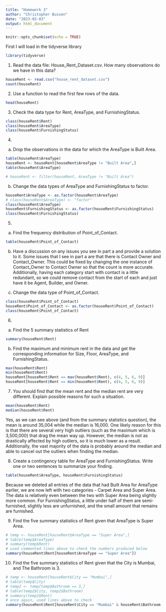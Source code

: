 ```yaml
---
title: "Homework 3"
author: "Christopher Bussen"
date: "2023-02-03"
output: html_document
---
```


```r
knitr::opts_chunk$set(echo = TRUE)
```

First I will load in the tidyverse library
```r
library(tidyverse)
```


1. Read the data file: House_Rent_Dataset.csv. How many observations do we have in this data?
```r
houseRent <- read.csv("house_rent_dataset.csv")
count(houseRent)
```


2. Use a function to read the first few rows of the data.
```r
head(houseRent)
```


3. Check the data type for Rent, AreaType, and FurnishingStatus.
```r
class(houseRent$Rent)
class(houseRent$AreaType)
class(houseRent$FurnishingStatus)
```


4.   
a. Drop the observations in the data for which the AreaType is Built Area.
```r
table(houseRent$AreaType)
houseRent <- houseRent[houseRent$AreaType != "Built Area",]
table(houseRent$AreaType)

# houseRent <- filter(houseRent, AreaType != "Built Area")
```


b. Change the data types of AreaType and FurnishingStatus to factor. 
```r
houseRent$AreaType <- as.factor(houseRent$AreaType)
# class(houseRent$AreaType) <- "factor"
class(houseRent$AreaType)
houseRent$FurnishingStatus <- as.factor(houseRent$FurnishingStatus)
class(houseRent$FurnishingStatus)
```


5.   
a. Find the frequency distribution of Point_of_Contact. 
```r
table(houseRent$Point_of_Contact)
```


b. Have a discussion on any issues you see in part a and provide a solution to it.
Some issues that I see in part a are that there is Contact Owner and Contact_Owner. This could be fixed by changing the one instance of Contact_Owner to Contact Owner so that the count is more accurate. Additionally, having each category start with contact is a little redundant, so we could remove contact from the start of each and just have it be Agent, Builder, and Owner.

c. Change the data type of Point_of_Contact. 
```r
class(houseRent$Point_of_Contact)
houseRent$Point_of_Contact <- as.factor(houseRent$Point_of_Contact)
class(houseRent$Point_of_Contact)
```


6.   
a. Find the 5 summary statistics of Rent
```r
summary(houseRent$Rent)
```

      
b. Find the maximum and minimum rent in the data and get the corresponding information for Size, Floor, AreaType, and FurnishingStatus. 
```r
max(houseRent$Rent)
min(houseRent$Rent)
houseRent[houseRent$Rent == max(houseRent$Rent), c(4, 5, 6, 9)]
houseRent[houseRent$Rent == min(houseRent$Rent), c(4, 5, 6, 9)]
```


7. You should find that the mean rent and the median rent are very different. Explain possible reasons for such a situation.
```r
mean(houseRent$Rent)
median(houseRent$Rent)
```
Yes, as we can see above (and from the summary statistics question), the mean is around 35,004 while the median is 16,000. One likely reason for this is that there are several very high outliers (such as the maximum which is 3,500,000) that drag the mean way up. However, the median is not as drastically affected by high outliers, so it is much lower as a result. Additionally, the vast majority of the data is probably around the median and able to cancel out the outliers when finding the median.

8. Create a contingency table for AreaType and FurnishingStatus. Write one or two sentences to summarize your finding. 
```r
table(houseRent$AreaType, houseRent$FurnishingStatus)
```
Because we deleted all entries of the data that had Built Area for AreaType earlier, we are now left with two categories - Carpet Area and Super Area. The data is relatively even between the two with Super Area being slightly more common. For FurnishingStatus, a little under half of them are semi-furnished, slightly less are unfurnished, and the small amount that remains are furnished.

9. Find the five summary statistics of Rent given that AreaType is Super Area.
```r
# temp <- houseRent[houseRent$AreaType == "Super Area",]
# table(temp$AreaType)
# summary(temp$Rent)
# used commented lines above to check the numbers produced below
summary(houseRent$Rent[houseRent$AreaType == "Super Area"])
```


10. Find the five summary statistics of Rent given that the City is Mumbai, and The Bathroom is 3.
```r
# temp <- houseRent[houseRent$City == "Mumbai",]
# table(temp$City)
# temp2 <- temp[temp$Bathroom == 3,]
# table(temp2$City, temp2$Bathroom)
# summary(temp2$Rent)
# once again, used lines above to check
summary(houseRent$Rent[houseRent$City == "Mumbai" & houseRent$Bathroom == 3])
```

